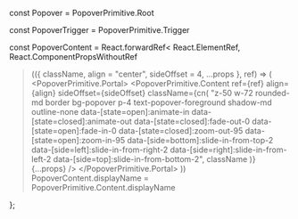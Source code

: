   
const Popover = PopoverPrimitive.Root

const PopoverTrigger = PopoverPrimitive.Trigger

const PopoverContent = React.forwardRef<
  React.ElementRef<typeof PopoverPrimitive.Content>,
  React.ComponentPropsWithoutRef<typeof PopoverPrimitive.Content>
>(({ className, align = "center", sideOffset = 4, ...props }, ref) => (
  <PopoverPrimitive.Portal>
    <PopoverPrimitive.Content
      ref={ref}
      align={align}
      sideOffset={sideOffset}
      className={cn(
        "z-50 w-72 rounded-md border bg-popover p-4 text-popover-foreground shadow-md outline-none data-[state=open]:animate-in data-[state=closed]:animate-out data-[state=closed]:fade-out-0 data-[state=open]:fade-in-0 data-[state=closed]:zoom-out-95 data-[state=open]:zoom-in-95 data-[side=bottom]:slide-in-from-top-2 data-[side=left]:slide-in-from-right-2 data-[side=right]:slide-in-from-left-2 data-[side=top]:slide-in-from-bottom-2",
        className
      )}
      {...props}
    />
  </PopoverPrimitive.Portal>
))
PopoverContent.displayName = PopoverPrimitive.Content.displayName

};
